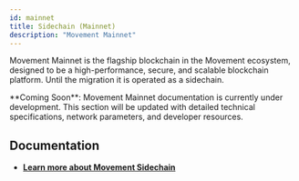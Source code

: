```yaml
---
id: mainnet
title: Sidechain (Mainnet)
description: "Movement Mainnet"
---
```



Movement Mainnet is the flagship blockchain in the Movement ecosystem, designed to be a high-performance, secure, and scalable blockchain platform. Until the migration it is operated as a sidechain.

<Callout type="info">
**Coming Soon**: Movement Mainnet documentation is currently under development. This section will be updated with detailed technical specifications, network parameters, and developer resources.
</Callout>

## Documentation

- **[Learn more about Movement Sidechain](/general/sidechain)**

